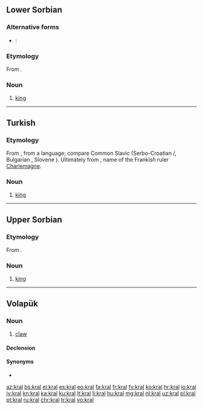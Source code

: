 {{also|král|Král|kráľ}}
==Lower Sorbian==

===Alternative forms===
* {{qualifier|obsolete}}: {{l|dsb|krol}}

===Etymology===
From {{etyl|sla-pro|dsb}} {{m|sla-pro|*korljь}}.

===Noun===
{{head|dsb|noun|g=m}}

# [[king]]

----

==Turkish==

===Etymology===
From {{etyl|ota|tr}} {{term|قرال|tr=kral|lang=ota}}, from a {{etyl|zls|tr}} language; compare Common Slavic {{m|sla-pro|*korljь||king}} (Serbo-Croatian {{term|krȃlj|lang=sh}}/{{term|кра̑љ|lang=sh}}, Bulgarian {{term|крал|tr=kral|lang=bg}}, Slovene {{term|králj|lang=sl}}). Ultimately from {{etyl|goh|tr}} {{term|Karl|lang=goh}}, name of the Frankish ruler [[Charlemagne]].

===Noun===
{{tr-noun|ı|lar}}

# [[king]] {{gloss|head of a country}}

----

==Upper Sorbian==

===Etymology===
From {{etyl|sla-pro|hsb}} {{m|sla-pro|*korljь}}.

===Noun===
{{head|hsb|noun|g=m}}

# [[king]]

----

==Volapük==

===Noun===
{{vo-noun}}

# [[claw]]

====Declension====
{{vo-decl-noun}}

====Synonyms====
* {{l|vo|kluv}}

[[az:kral]]
[[bs:kral]]
[[el:kral]]
[[es:kral]]
[[eo:kral]]
[[fa:kral]]
[[fr:kral]]
[[fy:kral]]
[[ko:kral]]
[[hr:kral]]
[[io:kral]]
[[jv:kral]]
[[kn:kral]]
[[ka:kral]]
[[ku:kral]]
[[lt:kral]]
[[li:kral]]
[[hu:kral]]
[[mg:kral]]
[[nl:kral]]
[[uz:kral]]
[[pl:kral]]
[[pt:kral]]
[[ru:kral]]
[[chr:kral]]
[[tr:kral]]
[[vo:kral]]